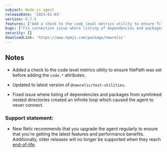 ```yaml
---
subject: Node.js agent
releaseDate: '2023-01-03'
version: 9.7.5
features: ["Add a check to the code level metrics utility to ensure filePath was set before adding the `code.*` attributes."]
bugs: ["Fix connection issue where listing of dependencies and packages from symlinked nested directories created an infinite loop."]
security: []
downloadLink: 'https://www.npmjs.com/package/newrelic'
---
```


## Notes

* Added a check to the code level metrics utility to ensure filePath was set before adding the `code.*` attributes.

* Updated to latest version of `@newrelic/test-utilities`.

* Fixed issue where listing of dependencies and packages from symlinked nested directories created an infinite loop which caused the agent to never connect.


### Support statement:

* New Relic recommends that you upgrade the agent regularly to ensure that you're getting the latest features and performance benefits. Additionally, older releases will no longer be supported when they reach [end-of-life](/docs/using-new-relic/cross-product-functions/install-configure/notification-changes-new-relic-saas-features-distributed-software).
